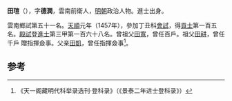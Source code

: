'''田瑄'''（{{bd|1433年||？}}），字'''德潤'''，雲南前衛人，[[明朝|明朝]]政治人物。進士出身。

雲南鄉試第五十一名。[[天顺_(明朝)|天順]]元年（1457年），參加丁丑科[[會試|會試]]，得[[貢士|貢士]]第一百五名。[[殿試|殿試]]登[[進士|進士]]第三甲第一百六十八名。曾祖父[[田寬|田寬]]，曾任百戶。祖父[[田耕|田耕]]，曾任千戶 贈指揮僉事。父亲[[田凱|田凱]]，曾任指揮僉事<ref>《天一阁藏明代科举录选刊·登科录》（《景泰二年进士登科录》）</ref>。

==参考==
{{reflist}}
{{明朝人物小作品}}
{{天順元年丁丑科殿試金榜}}